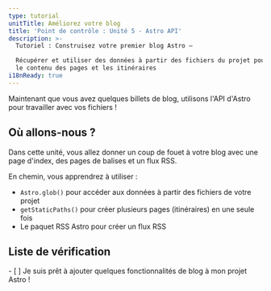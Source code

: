 ```yaml
---
type: tutorial
unitTitle: Améliorez votre blog
title: 'Point de contrôle : Unité 5 - Astro API'
description: >-
  Tutoriel : Construisez votre premier blog Astro —

  Récupérer et utiliser des données à partir des fichiers du projet pour générer dynamiquement 
  le contenu des pages et les itinéraires
i18nReady: true
---
```




Maintenant que vous avez quelques billets de blog, utilisons l'API d'Astro pour travailler avec vos fichiers !

## Où allons-nous ?

Dans cette unité, vous allez donner un coup de fouet à votre blog avec une page d'index, des pages de balises et un flux RSS.

En chemin, vous apprendrez à utiliser :
- `Astro.glob()` pour accéder aux données à partir des fichiers de votre projet
- `getStaticPaths()` pour créer plusieurs pages (itinéraires) en une seule fois
- Le paquet RSS Astro pour créer un flux RSS



<Box icon="check-list">

## Liste de vérification

<Checklist>
- [ ] Je suis prêt à ajouter quelques fonctionnalités de blog à mon projet Astro !
</Checklist>
</Box>
